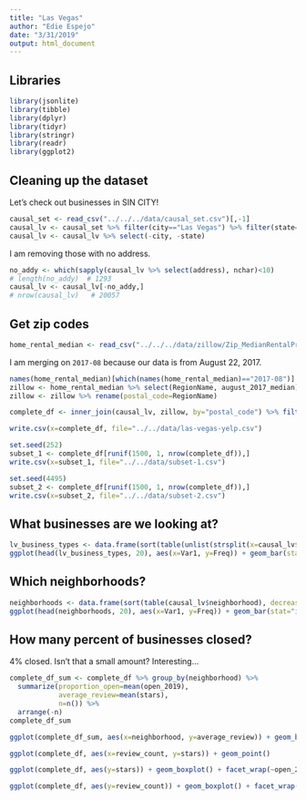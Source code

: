 ```yaml
---
title: "Las Vegas"
author: "Edie Espejo"
date: "3/31/2019"
output: html_document
---
```


## Libraries
```r
library(jsonlite)
library(tibble)
library(dplyr)
library(tidyr)
library(stringr)
library(readr)
library(ggplot2)
```

## Cleaning up the dataset
Let's check out businesses in SIN CITY!

```r
causal_set <- read_csv("../../../data/causal_set.csv")[,-1]
causal_lv <- causal_set %>% filter(city=="Las Vegas") %>% filter(state=="NV")
causal_lv <- causal_lv %>% select(-city, -state)
```


I am removing those with no address.
```r
no_addy <- which(sapply(causal_lv %>% select(address), nchar)<10)
# length(no_addy)  # 1293
causal_lv <- causal_lv[-no_addy,]
# nrow(causal_lv)   # 20057
```

## Get zip codes
```r
home_rental_median <- read_csv("../../../data/zillow/Zip_MedianRentalPrice_AllHomes.csv")
```

I am merging on `2017-08` because our data is from August 22, 2017.

```r
names(home_rental_median)[which(names(home_rental_median)=="2017-08")] <- "august_2017_median"
zillow <- home_rental_median %>% select(RegionName, august_2017_median)
zillow <- zillow %>% rename(postal_code=RegionName)

complete_df <- inner_join(causal_lv, zillow, by="postal_code") %>% filter(!is.na(neighborhood))
```

```r
write.csv(x=complete_df, file="../../data/las-vegas-yelp.csv")
```

```r
set.seed(252)
subset_1 <- complete_df[runif(1500, 1, nrow(complete_df)),]
write.csv(x=subset_1, file="../../data/subset-1.csv")
```


```r
set.seed(4495)
subset_2 <- complete_df[runif(1500, 1, nrow(complete_df)),]
write.csv(x=subset_2, file="../../data/subset-2.csv")
```


## What businesses are we looking at?
```r
lv_business_types <- data.frame(sort(table(unlist(strsplit(x=causal_lv$categories, split=";"))), decreasing=TRUE))
ggplot(head(lv_business_types, 20), aes(x=Var1, y=Freq)) + geom_bar(stat="identity") + xlab("") + theme(axis.text.x = element_text(angle = 40, hjust = 1)) + ggtitle("Las Vegas Business Types")
```

## Which neighborhoods?
```r
neighborhoods <- data.frame(sort(table(causal_lv$neighborhood), decreasing=TRUE))
ggplot(head(neighborhoods, 20), aes(x=Var1, y=Freq)) + geom_bar(stat="identity") + xlab("") + theme(axis.text.x = element_text(angle = 40, hjust = 1)) + ggtitle("Las Vegas Neighborhoods")
```

## How many percent of businesses closed?
4% closed. Isn't that a small amount? Interesting...
```r
complete_df_sum <- complete_df %>% group_by(neighborhood) %>% 
  summarize(proportion_open=mean(open_2019),
            average_review=mean(stars),
            n=n()) %>%
  arrange(-n)
complete_df_sum
```

```r
ggplot(complete_df_sum, aes(x=neighborhood, y=average_review)) + geom_bar(stat="identity") + theme(axis.text.x = element_text(angle = 40, hjust = 1)) + ggtitle("Las Vegas Neighborhoods")
```


```r
ggplot(complete_df, aes(x=review_count, y=stars)) + geom_point()
```

```r
ggplot(complete_df, aes(y=stars)) + geom_boxplot() + facet_wrap(~open_2019) + ggtitle("Boxplots business ratings that were closed/open in 2019")
```

```r
ggplot(complete_df, aes(y=review_count)) + geom_boxplot() + facet_wrap(~open_2019) + ggtitle("Boxplots business reviews that were closed/open in 2019")
```